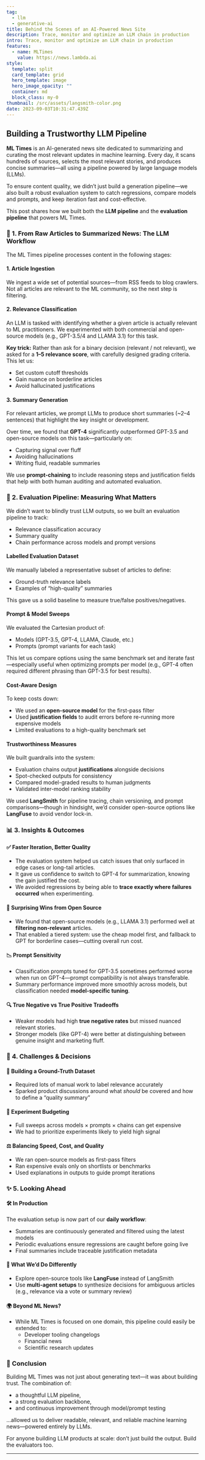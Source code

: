 ```yaml
---
tag:
  - llm
  - generative-ai
title: Behind the Scenes of an AI-Powered News Site
description: Trace, monitor and optimize an LLM chain in production
intro: Trace, monitor and optimize an LLM chain in production
features:
  - name: MLTimes
    value: https://news.lambda.ai
style:
  template: split
  card_template: grid
  hero_template: image
  hero_image_opacity: ""
  container: md
  block_class: my-0
thumbnail: /src/assets/langsmith-color.png
date: 2023-09-03T10:31:47.439Z
---
```


## Building a Trustworthy LLM Pipeline

**ML Times** is an AI-generated news site dedicated to summarizing and curating the most relevant updates in machine learning. Every day, it scans hundreds of sources, selects the most relevant stories, and produces concise summaries—all using a pipeline powered by large language models (LLMs).  

To ensure content quality, we didn’t just build a generation pipeline—we also built a robust evaluation system to catch regressions, compare models and prompts, and keep iteration fast and cost-effective.  

This post shares how we built both the **LLM pipeline** and the **evaluation pipeline** that powers ML Times.


### 📰 1. From Raw Articles to Summarized News: The LLM Workflow

The ML Times pipeline processes content in the following stages:

#### **1. Article Ingestion**
We ingest a wide set of potential sources—from RSS feeds to blog crawlers. Not all articles are relevant to the ML community, so the next step is filtering.

#### **2. Relevance Classification**
An LLM is tasked with identifying whether a given article is actually relevant to ML practitioners. We experimented with both commercial and open-source models (e.g., GPT-3.5/4 and LLAMA 3.1) for this task.

**Key trick:** Rather than ask for a binary decision (relevant / not relevant), we asked for a **1–5 relevance score**, with carefully designed grading criteria. This let us:
- Set custom cutoff thresholds
- Gain nuance on borderline articles
- Avoid hallucinated justifications

#### **3. Summary Generation**
For relevant articles, we prompt LLMs to produce short summaries (~2–4 sentences) that highlight the key insight or development.

Over time, we found that **GPT-4** significantly outperformed GPT-3.5 and open-source models on this task—particularly on:
- Capturing signal over fluff
- Avoiding hallucinations
- Writing fluid, readable summaries

We use **prompt-chaining** to include reasoning steps and justification fields that help with both human auditing and automated evaluation.


### 📏 2. Evaluation Pipeline: Measuring What Matters

We didn’t want to blindly trust LLM outputs, so we built an evaluation pipeline to track:
- Relevance classification accuracy
- Summary quality
- Chain performance across models and prompt versions

#### **Labelled Evaluation Dataset**
We manually labeled a representative subset of articles to define:
- Ground-truth relevance labels
- Examples of “high-quality” summaries

This gave us a solid baseline to measure true/false positives/negatives.

#### **Prompt & Model Sweeps**
We evaluated the Cartesian product of:
- Models (GPT-3.5, GPT-4, LLAMA, Claude, etc.)
- Prompts (prompt variants for each task)

This let us compare options using the same benchmark set and iterate fast—especially useful when optimizing prompts per model (e.g., GPT-4 often required different phrasing than GPT-3.5 for best results).

#### **Cost-Aware Design**
To keep costs down:
- We used an **open-source model** for the first-pass filter
- Used **justification fields** to audit errors before re-running more expensive models
- Limited evaluations to a high-quality benchmark set

#### **Trustworthiness Measures**
We built guardrails into the system:
- Evaluation chains output **justifications** alongside decisions
- Spot-checked outputs for consistency
- Compared model-graded results to human judgments
- Validated inter-model ranking stability

We used **LangSmith** for pipeline tracing, chain versioning, and prompt comparisons—though in hindsight, we’d consider open-source options like **LangFuse** to avoid vendor lock-in.


### 📊 3. Insights & Outcomes

#### ✅ Faster Iteration, Better Quality
- The evaluation system helped us catch issues that only surfaced in edge cases or long-tail articles.
- It gave us confidence to switch to GPT-4 for summarization, knowing the gain justified the cost.
- We avoided regressions by being able to **trace exactly where failures occurred** when experimenting.

#### 🤖 Surprising Wins from Open Source
- We found that open-source models (e.g., LLAMA 3.1) performed well at **filtering non-relevant** articles.
- That enabled a tiered system: use the cheap model first, and fallback to GPT for borderline cases—cutting overall run cost.

#### 📉 Prompt Sensitivity
- Classification prompts tuned for GPT-3.5 sometimes performed worse when run on GPT-4—prompt compatibility is not always transferable.
- Summary performance improved more smoothly across models, but classification needed **model-specific tuning**.

#### 🔍 True Negative vs True Positive Tradeoffs
- Weaker models had high **true negative rates** but missed nuanced relevant stories.
- Stronger models (like GPT-4) were better at distinguishing between genuine insight and marketing fluff.


### 🧱 4. Challenges & Decisions

#### 🔬 Building a Ground-Truth Dataset
- Required lots of manual work to label relevance accurately
- Sparked product discussions around what *should* be covered and how to define a “quality summary”

#### 💸 Experiment Budgeting
- Full sweeps across models × prompts × chains can get expensive
- We had to prioritize experiments likely to yield high signal

#### ⚖️ Balancing Speed, Cost, and Quality
- We ran open-source models as first-pass filters
- Ran expensive evals only on shortlists or benchmarks
- Used explanations in outputs to guide prompt iterations


### ✨ 5. Looking Ahead

#### 🛠️ In Production
The evaluation setup is now part of our **daily workflow**:
- Summaries are continuously generated and filtered using the latest models
- Periodic evaluations ensure regressions are caught before going live
- Final summaries include traceable justification metadata

#### 🧠 What We’d Do Differently
- Explore open-source tools like **LangFuse** instead of LangSmith
- Use **multi-agent setups** to synthesize decisions for ambiguous articles (e.g., relevance via a vote or summary review)

#### 🌍 Beyond ML News?
- While ML Times is focused on one domain, this pipeline could easily be extended to:
  - Developer tooling changelogs
  - Financial news
  - Scientific research updates


### 🧾 Conclusion

Building ML Times was not just about generating text—it was about building trust. The combination of:
- a thoughtful LLM pipeline,
- a strong evaluation backbone,
- and continuous improvement through model/prompt testing

...allowed us to deliver readable, relevant, and reliable machine learning news—powered entirely by LLMs.

For anyone building LLM products at scale: don’t just build the output. Build the evaluators too.

---
